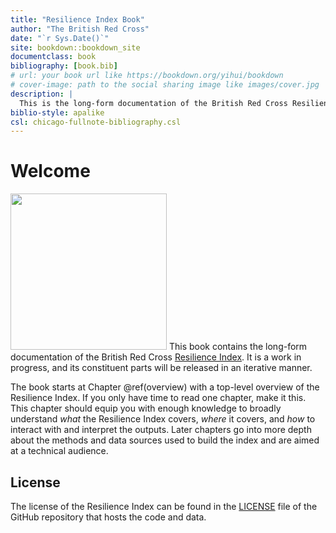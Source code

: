 ```yaml
--- 
title: "Resilience Index Book"
author: "The British Red Cross"
date: "`r Sys.Date()`"
site: bookdown::bookdown_site
documentclass: book
bibliography: [book.bib]
# url: your book url like https://bookdown.org/yihui/bookdown
# cover-image: path to the social sharing image like images/cover.jpg
description: |
  This is the long-form documentation of the British Red Cross Resilience Index
biblio-style: apalike
csl: chicago-fullnote-bibliography.csl
---
```


# Welcome {.unnumbered}

<img src="images/cover/cover.png" class="cover" width="250" height="250"/> This
book contains the long-form documentation of the British Red Cross [Resilience
Index](https://github.com/britishredcrosssociety/resilience-index). It is a
work in progress, and its constituent parts will be released in an iterative 
manner.

The book starts at Chapter \@ref(overview) with a top-level overview of the
Resilience Index. If you only have time to read one chapter, make it this. This
chapter should equip you with enough knowledge to broadly understand *what* the
Resilience Index covers, *where* it covers, and *how* to interact with and
interpret the outputs. Later chapters go into more depth about the methods and
data sources used to build the index and are aimed at a technical audience.

## License {.unnumbered}
The license of the Resilience Index can be found in the
[LICENSE](https://github.com/britishredcrosssociety/resilience-index/blob/main/LICENSE)
file of the GitHub repository that hosts the code and data.
